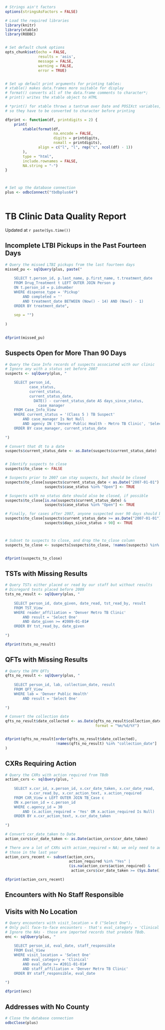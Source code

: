 


<head>
<link rel="stylesheet" type="text/css" href="../css/tb_report.css">
</head>


```r

# Strings ain't factors
options(stringsAsFactors = FALSE)

# Load the required libraries
library(knitr)
library(xtable)
library(RODBC)


# Set default chunk options
opts_chunk$set(echo = FALSE,
               results = 'asis',
               message = FALSE,
               warning = FALSE,
               error = TRUE)


# Set up default print arguments for printing tables:
# xtable() makes data.frames more suitable for display
# format() converts all of the data.frame comments to character*;
# print() writes the xtable object to HTML

# *print() for xtable throws a tantrum over Date and POSIXct variables,
# so they have to be converted to character before printing 

dfprint <- function(df, printdigits = 2) {
    print(
        xtable(format(df, 
                      na.encode = FALSE, 
                      digits = printdigits, 
                      nsmall = printdigits), 
               align = c("l", "l", rep("c", ncol(df) - 1))
        ),
        type = "html",
        include.rownames = FALSE,
        NA.string = "-")
}



# Set up the database connection
plus <- odbcConnect("tbdbplus64")



```



# TB Clinic Data Quality Report
Updated at `r paste(Sys.time())`




## Incomplete LTBI Pickups in the Past Fourteen Days
```r

# Query the missed LTBI pickups from the last fourteen days
missed_pu <- sqlQuery(plus, paste("
                                  
    SELECT t.person_id, p.last_name, p.first_name, t.treatment_date
    FROM Drug_Treatment t LEFT OUTER JOIN Person p
    ON t.person_id = p.idnumber
    WHERE dispense_type = 'Pickup'
        AND completed = ''
        AND treatment_date BETWEEN (Now() - 14) AND (Now() - 1)
    ORDER BY treatment_date",
                                  
    sep = "")
                      
)
                                  

dfprint(missed_pu)


```



## Suspects Open for More Than 90 Days
```r

# Query the Case Info records of suspects associated with our clinic
# Ignore any with a status set before 2007
suspects <- sqlQuery(plus, "

    SELECT person_id,
           case_status,
           current_status, 
           current_status_date,
             DATE() - current_status_date AS days_since_status,
		       case_manager
    FROM Case_Info_View
    WHERE current_status = '(Class 5 ) TB Suspect'
        AND case_manager Is Not Null 
        AND agency IN ('Denver Public Health - Metro TB Clinic', 'Select One')
    ORDER BY case_manager, current_status_date
                      
")

# Convert that dt to a date
suspects$current_status_date <- as.Date(suspects$current_status_date)


# Identify suspects to close
suspects$to_close <- FALSE

# Suspects prior to 2007 can stay suspects, but should be closed
suspects$to_close[suspects$current_status_date < as.Date("2007-01-01") &
                  suspects$case_status %in% "Open"] <- TRUE

# Suspects with no status date should also be closed, if possible
suspects$to_close[is.na(suspects$current_status_date) &
                  suspects$case_status %in% "Open"] <- TRUE

# Finally, for cases after 2007, anyone suspected over 90 days should be reclassified
suspects$to_close[suspects$current_status_date >= as.Date("2007-01-01") &
                  suspects$days_since_status > 90] <- TRUE



# Subset to suspects to close, and drop the to_close column
suspects_to_close <- suspects[suspects$to_close, !names(suspects) %in% "to_close"]


dfprint(suspects_to_close)

```





## TSTs with Missing Results
```r

# Query TSTs either placed or read by our staff but without results
# Disregard tests placed before 2009
tsts_no_result <- sqlQuery(plus, "
                 
    SELECT person_id, date_given, date_read, tst_read_by, result
    FROM TST_View
    WHERE reader_affiliation = 'Denver Metro TB Clinic'
        AND result = 'Select One'
        AND date_given >= #2009-01-01#
    ORDER BY tst_read_by, date_given
                 
")

dfprint(tsts_no_result)


```


## QFTs with Missing Results
```r

# Query the DPH QFTs
qfts_no_result <- sqlQuery(plus, "
                 
    SELECT person_id, lab, collection_date, result
    FROM QFT_View
    WHERE lab = 'Denver Public Health'
        AND result = 'Select One'
                 
")

# Convert the collection date
qfts_no_result$date_collected <- as.Date(qfts_no_result$collection_date, 
                                         format = "%m/%d/%Y")


dfprint(qfts_no_result[order(qfts_no_result$date_collected), 
                       !names(qfts_no_result) %in% "collection_date"]
)


```


## CXRs Requiring Action
```r

# Query the CXRs with action required from TBdb
action_cxrs <- sqlQuery(plus, "
    
    SELECT x.cxr_id, x.person_id, x.cxr_date_taken, x.cxr_date_read,
           x.cxr_read_by, x.cxr_action_text, x.action_required
    FROM CXR_View x LEFT OUTER JOIN TB_Case c
    ON x.person_id = c.person_id
    WHERE c.agency_id = 30
        AND (x.action_required = 'Yes' OR x.action_required Is Null)
    ORDER BY x.cxr_action_text, x.cxr_date_taken
                         
")

# Convert cxr_date_taken to Date
action_cxrs$cxr_date_taken <- as.Date(action_cxrs$cxr_date_taken)

# There are a lot of CXRs with action_required = NA; we only need to address
# those in the last year
action_cxrs_recent <- subset(action_cxrs,
                             action_required %in% "Yes" |
                             (is.na(action_cxrs$action_required) & 
                              action_cxrs$cxr_date_taken >= (Sys.Date() - 365)))

dfprint(action_cxrs_recent)


```






## Encounters with No Staff Responsible






## Visits with No Location
```r

# Query encounters with visit_location = 0 ("Select One").
# Only pull face-to-face encounters - that's eval_category = 'Clinical'
# Ignore the NAs - those are imported records that predate TBdb.
enc <- sqlQuery(plus, "
                
    SELECT person_id, eval_date, staff_responsible
    FROM Eval_View
    WHERE visit_location = 'Select One'
        AND eval_category = 'Clinical'
        AND eval_date >= #2011-01-01#
        AND staff_affiliation = 'Denver Metro TB Clinic'
    ORDER BY staff_responsible, eval_date
                
")

dfprint(enc)


```



## Addresses with No County














```r

# Close the database connection
odbcClose(plus)


```



